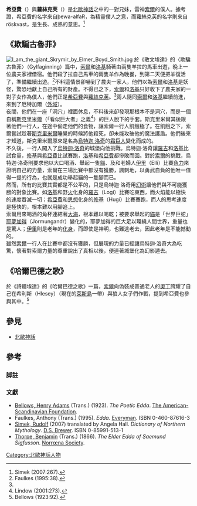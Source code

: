 '''希亞費'''（{{lang-no|Þjálfi}}）與'''蘿絲克芙'''（{{lang-no|Röskva}}）是[[北歐神話|北歐神話]]之中的一對兄妹，雷神[[索爾|索爾]]的僕人。據考證，希亞費的名字來自þewa-alfaR，為精靈僕人之意，而蘿絲克芙的名字則來自röskvast，是生長、成熟的意思。<ref name=SIMEK267>Simek (2007:267).</ref>

== 《欺騙古魯菲》 ==

[[Image:I_am_the_giant_Skrymir_by_Elmer_Boyd_Smith.jpg|thumb]]
於《散文埃達》的〈欺騙古魯菲〉（Gylfaginning）篇中，[[索爾|索爾]]和[[洛基|洛基]]騎著由兩隻羊拉的馬車出遊，晚上一位農夫家裡借宿。他們殺了拉自己馬車的兩隻羊作為晚餐，到第二天便把羊復活了，準備繼續出遊。<ref name=FAULKES38>Faulkes (1995:38).</ref>不料這情景卻嚇到了農夫一家人，他們以為[[索爾|索爾]]和[[洛基|洛基]]是妖怪，驚恐地獻上自己所有的財產。不得已之下，[[索爾|索爾]]和[[洛基|洛基]]只好收下了農夫家的一對子女作為僕人，他們正是[[希亞費|希亞費]]與[[蘿絲克芙|蘿絲克芙]]。<ref name=FAULKES38/>兩人隨同[[索爾|索爾]]和[[洛基|洛基]]繼續前進，來到了厄特加爾（[[外域|外域]]）。<br />
夜間，他們在一座「洞穴」裡面休息，不料後來卻發現那根本不是洞穴，而是一個自稱[[斯克里米爾|斯克里米爾]]（「看似巨大者」之義<ref name=LINDOW273>Lindow (2001:273).</ref>）的巨人脫下的手套。斯克里米爾其後跟著他們一行人，在途中偷走他們的食物，讓索爾一行人飢餓極了。在飢餓之下，索爾嘗試趁著[[斯克里米爾|斯克里米爾]]睡覺的時候將他殺死，卻未能攻破他的魔法護盾。他們後來才知道，斯克里米爾原來是名為[[烏特迦·洛奇|烏特迦·洛奇]]的[[霜巨人|霜巨人]]變化而成的。<br />
不久後，一行人闖入了[[烏特迦·洛奇|烏特迦·洛奇]]的城堡向他挑戰。烏特迦·洛奇讓[[羅吉|羅吉]]和[[洛基|洛基]]比試食量，[[修基|修基]]與[[希亞費|希亞費]]比試賽跑，[[洛基|洛基]]和[[希亞費|希亞費]]都慘敗而回。對於[[索爾|索爾]]的挑戰，烏特迦·洛奇則要求他以大口喝酒、舉起一隻[[貓|貓]]、及和老婦人[[伊里|伊里]]（Elli）比賽[[角力|角力]]來證明自己的力量，索爾在三場比賽中都沒有獲勝，諷刺地，以勇武自負的他唯一值得一提的行為，也就是成功舉起貓的一隻腳而已。<br />
然而，所有的比賽其實都是不公平的，只是烏特迦·洛奇用[[幻術|幻術]]讓他們與不可能獲勝的對象比賽。如[[洛基|洛基]]和野[[火|火]]化身的[[羅吉|羅吉]]（Logi）比賽吃東西，而火焰能以極快的速度吞滅一切；[[希亞費|希亞費]]和[[思想|思想]]化身的[[修基|修基]]（Hugi）比賽賽跑，而人的思考速度是極快的，根本難以用腳追上。<br />
索爾用來喝酒的角杯連結著[[大海|大海]]，根本難以喝乾；被要求舉起的[[貓|貓]]是「世界巨蛇」[[耶夢加得|耶夢加得]]（Jormungandr）變化的，耶夢加得的巨大足以環繞人間世界，重量也是驚人；[[伊里|伊里]]則是老年的[[化身|化身]]，而即使是神明，也難逃老去，因此老年是不能撼動的。<br />
雖然[[索爾|索爾]]一行人在比賽中都沒有獲勝，但展現的力量已經讓烏特迦·洛奇大為吃驚，懷著對索爾力量的尊重說出了真相以後，便連著城堡化為幻影遁去。

== 《哈爾巴德之歌》 ==

於《詩體埃達》的《哈爾巴德之歌》一篇，[[索爾|索爾]]向偽裝成普通老人的[[奧丁|奧丁]]誇耀了自己在希利斯（Hlesey）（現在的[[萊斯島|萊斯島]]一帶）與狼人女子們作戰，提到希亞費也參與其中。<ref name=BELLOWS133>Bellows (1923:92).</ref>

== 參見 ==
*[[北歐神話|北歐神話]]

== 參考 ==
=== 脚註 ===
{{Reflist}}

=== 文獻 ===
{{refbegin}}
*[[Henry_Adams_Bellows_(businessman)|Bellows, Henry Adams]] (Trans.) (1923). ''The Poetic Edda''. [[The_American-Scandinavian_Foundation|The American-Scandinavian Foundation]].
*Faulkes, Anthony (Trans.) (1995). ''Edda''. [[Everyman's_Library|Everyman]]. ISBN 0-460-87616-3
*[[Rudolf_Simek|Simek, Rudolf]] (2007) translated by Angela Hall. ''Dictionary of Northern Mythology''. [[Boydell_&_Brewer|D.S. Brewer]]. ISBN 0-85991-513-1
*[[Benjamin_Thorpe|Thorpe, Benjamin]] (Trans.) (1866). ''The Elder Edda of Saemund Sigfusson''. [[Norrœna_Society|Norrœna Society]].
{{refend}}

[[Category:北歐神話人物|Category:北歐神話人物]]